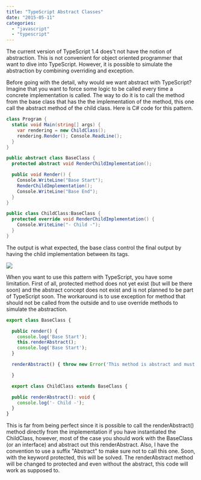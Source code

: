 ```yaml
---
title: "TypeScript Abstract Classes"
date: "2015-05-11"
categories: 
  - "javascript"
  - "typescript"
---
```


The current version of TypeScript 1.4 does't not have the notion of abstraction. This is not convenient for object oriented programmer that want to dive into TypeScript. However, it is possible to simulate the abstraction by combining overriding and exception.

Before going with the detail, why would we want abstract with TypeScript? Imagine that you want to force some logic to be called every time a concrete implementation is called. The way to do it is to call the method from the base class that has the the implementation of the method, this one call the abstract method of the child class. Here is C\# code for this pattern.


```csharp
class Program { 
  static void Main(string[] args) { 
    var rendering = new ChildClass(); 
    rendering.Render(); Console.ReadLine(); 
  } 
}

public abstract class BaseClass { 
  protected abstract void RenderChildImplementation();

  public void Render() { 
    Console.WriteLine("Base Start"); 
    RenderChildImplementation(); 
    Console.WriteLine("Base End"); 
  } 
}

public class ChildClass:BaseClass { 
  protected override void RenderChildImplementation() { 
    Console.WriteLine("- Child -");
  }
} 
```

The output is what expected, the base class control the final output by having the child implementation between its tags.

![](images/Abstract.png)

When you want to use this pattern with TypeScript, you have some limitation. First of all, protected method does not yet exist (but will be there soon) and the abstract concept does not exist and is not planned to be part of TypeScript soon. The workaround is to use exception for method that should not be called from the outside and to use override methods to simulate the abstraction. 

```typescript
export class BaseClass {

  public render() { 
    console.log('Base Start'); 
    this.renderAbstract(); 
    console.log('Base Start'); 
  }

  renderAbstract() { throw new Error('This method is abstract and must be overrided.'); }

  } 

  export class ChildClass extends BaseClass {

  public renderAbstract(): void { 
    console.log('- Child -'); 
  } 
} 
``` 
 This is far from being perfect since it is possible to call the renderAbstract() method directly from the implementation if you have instantiated the ChildClass, however, most of the case you should work with the BaseClass (or an interface) and abstract out this renderAbstract. Also, I have the convention to use a suffix "Abstract" to make sure not to call this one. Soon, with the keyword protected, this will be solved. The renderAbstract method will be changed to protected and even without the abstract, this code will work as supposed to.
